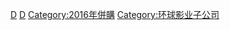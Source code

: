 [[Category:夢工廠|D]]
[[Category:美國動畫工作室|D]]
[[Category:2016年併購|Category:2016年併購]]
[[Category:环球影业子公司|Category:环球影业子公司]]